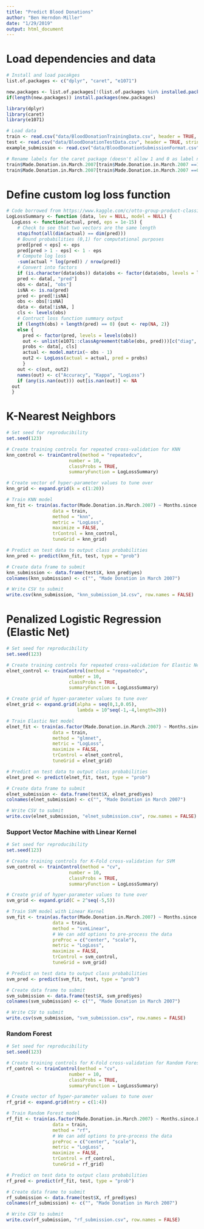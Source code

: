 ```yaml
---
title: "Predict Blood Donations"
author: "Ben Herndon-Miller"
date: "1/29/2019"
output: html_document
---
```


# Load dependencies and data

```r
# Install and load pacakges
list.of.packages <- c("dplyr", "caret", "e1071")

new.packages <- list.of.packages[!(list.of.packages %in% installed.packages()[,"Package"])]
if(length(new.packages)) install.packages(new.packages)

library(dplyr)
library(caret)
library(e1071)

# Load data
train <- read.csv("data/BloodDonationTrainingData.csv", header = TRUE, stringsAsFactors = FALSE)
test <- read.csv("data/BloodDonationTestData.csv", header = TRUE, stringsAsFactors = FALSE)
example_submission <- read.csv("data/BloodDonationSubmissionFormat.csv", header = TRUE, stringsAsFactors = FALSE)

# Rename labels for the caret package (doesn't allow 1 and 0 as label names)
train$Made.Donation.in.March.2007[train$Made.Donation.in.March.2007 ==1] <- "yes"
train$Made.Donation.in.March.2007[train$Made.Donation.in.March.2007 ==0] <- "no"
```

# Define custom log loss function

```r
# Code borrowed from https://www.kaggle.com/c/otto-group-product-classification-challenge/discussion/13064#69102
LogLossSummary <- function (data, lev = NULL, model = NULL) {
  LogLoss <- function(actual, pred, eps = 1e-15) {
    # Check to see that two vectors are the same length
    stopifnot(all(dim(actual) == dim(pred)))
    # Bound probabilities (0,1) for computational purposes
    pred[pred < eps] <- eps
    pred[pred > 1 - eps] <- 1 - eps
    # Compute log loss
    -sum(actual * log(pred)) / nrow(pred)}
    # Convert into factors
    if (is.character(data$obs)) data$obs <- factor(data$obs, levels = lev)
    pred <- data[, "pred"]
    obs <- data[, "obs"]
    isNA <- is.na(pred)
    pred <- pred[!isNA]
    obs <- obs[!isNA]
    data <- data[!isNA, ]
    cls <- levels(obs)
    # Contruct loss function summary output
    if (length(obs) + length(pred) == 0) {out <- rep(NA, 2)} 
    else {
      pred <- factor(pred, levels = levels(obs))
      out <- unlist(e1071::classAgreement(table(obs, pred)))[c("diag", "kappa")]
      probs <- data[, cls]
      actual <- model.matrix(~ obs - 1)
      out2 <- LogLoss(actual = actual, pred = probs)
      }
    out <- c(out, out2)
    names(out) <- c("Accuracy", "Kappa", "LogLoss")
    if (any(is.nan(out))) out[is.nan(out)] <- NA 
  out
  }
```

# K-Nearest Neighbors

```r
# Set seed for reproducibility
set.seed(123)

# Create training controls for repeated cross-validation for KNN
knn_control <- trainControl(method = "repeatedcv",
                       number = 10,
                       classProbs = TRUE,
                       summaryFunction = LogLossSummary)

# Create vector of hyper-parameter values to tune over
knn_grid <- expand.grid(k = c(1:20))

# Train KNN model
knn_fit <- train(as.factor(Made.Donation.in.March.2007) ~ Months.since.Last.Donation + Number.of.Donations + Total.Volume.Donated..c.c.. + Months.since.First.Donation,
                 data = train,
                 method = "knn",
                 metric = "LogLoss",
                 maximize = FALSE,
                 trControl = knn_control,
                 tuneGrid = knn_grid)

# Predict on test data to output class probabilities
knn_pred <- predict(knn_fit, test, type = "prob")

# Create data frame to submit 
knn_submission <- data.frame(test$X, knn_pred$yes)
colnames(knn_submission) <- c("", "Made Donation in March 2007")

# Write CSV to submit
write.csv(knn_submission, "knn_submission_14.csv", row.names = FALSE)
```

# Penalized Logistic Regression (Elastic Net)

```r
# Set seed for reproducibility
set.seed(123)

# Create training controls for repeated cross-validation for Elastic Net
elnet_control <- trainControl(method = "repeatedcv",
                       number = 10,
                       classProbs = TRUE,
                       summaryFunction = LogLossSummary)

# Create grid of hyper-parameter values to tune over
elnet_grid <- expand.grid(alpha = seq(0,1,0.05),
                          lambda = 10^seq(-1,-4,length=20))

# Train Elastic Net model
elnet_fit <- train(as.factor(Made.Donation.in.March.2007) ~ Months.since.Last.Donation + Number.of.Donations + Total.Volume.Donated..c.c.. + Months.since.First.Donation,
                 data = train,
                 method = "glmnet",
                 metric = "LogLoss",
                 maximize = FALSE,
                 trControl = elnet_control,
                 tuneGrid = elnet_grid)

# Predict on test data to output class probabilities
elnet_pred <- predict(elnet_fit, test, type = "prob")

# Create data frame to submit 
elnet_submission <- data.frame(test$X, elnet_pred$yes)
colnames(elnet_submission) <- c("", "Made Donation in March 2007")

# Write CSV to submit
write.csv(elnet_submission, "elnet_submission.csv", row.names = FALSE)
```

### Support Vector Machine with Linear Kernel

```r
# Set seed for reproducibility
set.seed(123)

# Create training controls for K-Fold cross-validation for SVM
svm_control <- trainControl(method = "cv",
                       number = 10,
                       classProbs = TRUE,
                       summaryFunction = LogLossSummary)

# Create grid of hyper-parameter values to tune over
svm_grid <- expand.grid(C = 2^seq(-5,5))

# Train SVM model with Linear Kernel
svm_fit <- train(as.factor(Made.Donation.in.March.2007) ~ Months.since.Last.Donation + Number.of.Donations + Total.Volume.Donated..c.c.. + Months.since.First.Donation,
                 data = train,
                 method = "svmLinear",
                 # We can add options to pre-process the data
                 preProc = c("center", "scale"),
                 metric = "LogLoss",
                 maximize = FALSE,
                 trControl = svm_control,
                 tuneGrid = svm_grid)

# Predict on test data to output class probabilities
svm_pred <- predict(svm_fit, test, type = "prob")

# Create data frame to submit 
svm_submission <- data.frame(test$X, svm_pred$yes)
colnames(svm_submission) <- c("", "Made Donation in March 2007")

# Write CSV to submit
write.csv(svm_submission, "svm_submission.csv", row.names = FALSE)
```

### Random Forest

```r
# Set seed for reproducibility
set.seed(123)

# Create training controls for K-Fold cross-validation for Random Forest
rf_control <- trainControl(method = "cv",
                       number = 10,
                       classProbs = TRUE,
                       summaryFunction = LogLossSummary)

# Create vector of hyper-parameter values to tune over
rf_grid <- expand.grid(mtry = c(1:4))

# Train Random Forest model
rf_fit <- train(as.factor(Made.Donation.in.March.2007) ~ Months.since.Last.Donation + Number.of.Donations + Total.Volume.Donated..c.c.. + Months.since.First.Donation,
                 data = train,
                 method = "rf",
                 # We can add options to pre-process the data
                 preProc = c("center", "scale"),
                 metric = "LogLoss",
                 maximize = FALSE,
                 trControl = rf_control,
                 tuneGrid = rf_grid)

# Predict on test data to output class probabilities
rf_pred <- predict(rf_fit, test, type = "prob")

# Create data frame to submit 
rf_submission <- data.frame(test$X, rf_pred$yes)
colnames(rf_submission) <- c("", "Made Donation in March 2007")

# Write CSV to submit
write.csv(rf_submission, "rf_submission.csv", row.names = FALSE)
```


